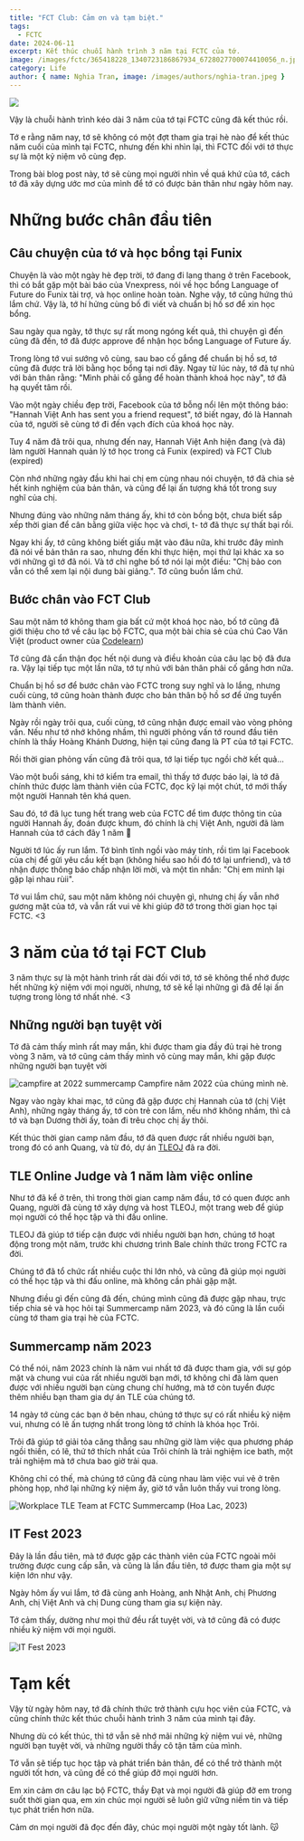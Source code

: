 ```yaml
---
title: "FCT Club: Cảm ơn và tạm biệt."
tags: 
  - FCTC
date: 2024-06-11
excerpt: Kết thúc chuỗi hành trình 3 năm tại FCTC của tớ.
image: /images/fctc/365418228_1340723186867934_6728027700074410056_n.jpg
category: Life
author: { name: Nghia Tran, image: /images/authors/nghia-tran.jpeg }
---
```


![](/images/fctc/365418228_1340723186867934_6728027700074410056_n.jpg)

Vậy là chuỗi hành trình kéo dài 3 năm của tớ tại FCTC cũng đã kết thúc rồi.

Tớ e rằng năm nay, tớ sẽ không có một đợt tham gia trại hè nào để kết thúc năm cuối của mình tại FCTC, nhưng đến khi nhìn lại, thì FCTC đối với tớ thực sự là một kỷ niệm vô cùng đẹp.

Trong bài blog post này, tớ sẽ cùng mọi người nhìn về quá khứ của tớ, cách tớ đã xây dựng ước mơ của mình để tớ có được bản thân như ngày hôm nay.

# Những bước chân đầu tiên

## Câu chuyện của tớ và học bổng tại Funix

Chuyện là vào một ngày hè đẹp trời, tớ đang đi lang thang ở trên Facebook, thì có bắt gặp một bài báo của Vnexpress, nói về học bổng Language of Future do Funix tài trợ, và học 
online hoàn toàn. Nghe vậy, tớ cũng hứng thú lắm chứ. Vậy là, tớ hí hửng cùng bố đi viết và chuẩn bị hồ sơ để xin học bổng.

Sau ngày qua ngày, tớ thực sự rất mong ngóng kết quả, thì chuyện gì đến cũng đã đến, tớ đã được approve để nhận học bổng Language of Future ấy. 

Trong lòng tớ vui sướng vô cùng, sau bao cố gắng để chuẩn bị hồ sơ, tớ cũng đã được trả lời bằng học bổng tại nơi đây. Ngay từ lúc này, 
tớ đã tự nhủ với bản thân rằng: "Mình phải cố gắng để hoàn thành khoá học này", tớ đã hạ quyết tâm rồi.

Vào một ngày chiều đẹp trời, Facebook của tớ bỗng nổi lên một thông báo: "Hannah Việt Anh has sent you a friend request", tớ biết ngay, đó là Hannah của tớ, người sẽ 
cùng tớ đi đến vạch đích của khoá học này.

Tuy 4 năm đã trôi qua, nhưng đến nay, Hannah Việt Anh hiện đang (và đã) làm người Hannah quản lý tớ học trong cả Funix (expired) và FCT Club (expired)

Còn nhớ những ngày đầu khi hai chị em cùng nhau nói chuyện, tớ đã chia sẻ hết kinh nghiệm của bản thân, và cũng để lại ấn tượng khá tốt trong suy nghĩ của chị.

Nhưng đúng vào những năm tháng ấy, khi tớ còn bồng bột, chưa biết sắp xếp thời gian để cân bằng giữa việc học và chơi, t- tớ đã thực sự thất bại rồi.

Ngay khi ấy, tớ cũng không biết giấu mặt vào đâu nữa, khi trước đây mình đã nói về bản thân ra sao, nhưng đến khi thực hiện, mọi thứ lại khác xa so với những gì tớ đã nói. Và 
tớ chỉ nghe bố tớ nói lại một điều: "Chị bảo con vẫn có thể xem lại nội dung bài giảng.". Tớ cũng buồn lắm chứ.

## Bước chân vào FCT Club

Sau một năm tớ không tham gia bất cứ một khoá học nào, bố tớ cũng đã giới thiệu cho tớ về câu lạc bộ FCTC, qua một bài chia sẻ của chú Cao Văn Việt (product owner của [Codelearn](https://codelearn.io))

Tớ cũng đã cẩn thận đọc hết nội dung và điều khoản của câu lạc bộ đã đưa ra. Vậy lại tiếp tục một lần nữa, tớ tự nhủ với bản thân phải cố gắng hơn nữa.

Chuẩn bị hồ sơ để bước chân vào FCTC trong suy nghĩ và lo lắng, nhưng cuối cùng, tớ cũng hoàn thành được cho bản thân bộ hồ sơ để ứng tuyển làm thành viên.

Ngày rồi ngày trôi qua, cuối cùng, tớ cũng nhận được email vào vòng phỏng vấn. Nếu như tớ nhớ không nhầm, thì người phỏng vấn tớ round đầu tiên chính là thầy Hoàng Khánh Dương, hiện 
tại cũng đang là PT của tớ tại FCTC.

Rồi thời gian phỏng vấn cũng đã trôi qua, tớ lại tiếp tục ngồi chờ kết quả...

Vào một buổi sáng, khi tớ kiểm tra email, thì thấy tớ được báo lại, là tớ đã chính thức được làm thành viên của FCTC, đọc kỹ lại một chút, tớ mới thấy một người Hannah tên khá quen.

Sau đó, tớ đã lục tung hết trang web của FCTC để tìm được thông tin của người Hannah ấy, đoán được khum, đó chính là chị Việt Anh, người đã làm Hannah của tớ cách đây 1 năm 🥹

Người tớ lúc ấy run lắm. Tớ bình tĩnh ngồi vào máy tính, rồi tìm lại Facebook của chị để gửi yêu cầu kết bạn (không hiểu sao hồi đó tớ lại unfriend), và tớ nhận được thông báo chấp nhận lời mời, và một 
tìn nhắn: "Chị em mình lại gặp lại nhau rùii".

Tớ vui lắm chứ, sau một năm không nói chuyện gì, nhưng chị ấy vẫn nhớ gương mặt của tớ, và vẫn rất vui vẻ khi giúp đỡ tớ trong thời gian học tại FCTC. \<3

# 3 năm của tớ tại FCT Club

3 năm thực sự là một hành trình rất dài đối với tớ, tớ sẽ không thể nhớ được hết những kỷ niệm với mọi người, nhưng, tớ sẽ kể lại những gì đã để lại ấn tượng trong lòng tớ nhất nhé. \<3

## Những người bạn tuyệt vời

Tớ đã cảm thấy mình rất may mắn, khi được tham gia đầy đủ trại hè trong vòng 3 năm, và tớ cũng cảm thấy mình vô cùng may mắn, khi gặp được những người bạn tuyệt vời

![campfire at 2022 summercamp](/images/fctc/396454994_819962523468912_7331267041679912811_n.jpg)
Campfire năm 2022 của chúng mình nè.

Ngay vào ngày khai mạc, tớ cũng đã gặp được chị Hannah của tớ (chị Việt Anh), những ngày tháng ấy, tớ còn trẻ con lắm, nếu nhớ không nhầm, thì cả tớ và bạn Dương thời ấy, toàn đi trêu chọc chị ấy thôi.

Kết thúc thời gian camp năm đầu, tớ đã quen được rất nhiều người bạn, trong đó có anh Quang, và từ đó, dự án [TLEOJ](https://tleoj.edu.vn) đã ra đời.

## TLE Online Judge và 1 năm làm việc online

Như tớ đã kể ở trên, thì trong thời gian camp năm đầu, tớ có quen được anh Quang, người đã cùng tớ xây dựng và host TLEOJ, một trang web để giúp mọi người có thể học tập và thi đấu online.

TLEOJ đã giúp tớ tiếp cận được với nhiều người bạn hơn, chúng tớ hoạt động trong một năm, trước khi chương trình Bale chính thức trong FCTC ra đời. 

Chúng tớ đã tổ chức rất nhiều cuộc thi lớn nhỏ, và cũng đã giúp mọi người có thể học tập và thi đấu online, mà không cần phải gặp mặt.

Nhưng điều gì đến cũng đã đến, chúng mình cũng đã được gặp nhau, trực tiếp chia sẻ và học hỏi tại Summercamp năm 2023, và đó cũng là lần cuối cùng tớ tham gia trại hè của FCTC.

## Summercamp năm 2023

Có thể nói, năm 2023 chính là năm vui nhất tớ đã được tham gia, với sự góp mặt và chung vui của rất nhiều người bạn mới, tớ không chỉ đã làm quen được với nhiều người bạn cùng chung chí hướng, mà tớ còn tuyển 
được thêm nhiều bạn tham gia dự án TLE của chúng tớ.

14 ngày tớ cùng các bạn ở bên nhau, chúng tớ thực sự có rất nhiều kỷ niệm vui, nhưng có lẽ ấn tượng nhất trong lòng tớ chính là khóa học Trôi.

Trôi đã giúp tớ giải tỏa căng thẳng sau những giờ làm việc qua phương pháp ngồi thiền, có lẽ, thứ tớ thích nhất của Trôi chính là trải nghiệm ice bath, một trải nghiệm mà tớ chưa bao giờ trải qua.

Không chỉ có thế, mà chúng tớ cũng đã cùng nhau làm việc vui vẻ ở trên phòng họp, nhớ lại những kỷ niệm ấy, giờ tớ vẫn luôn thấy vui trong lòng.

![Workplace](/images/fctc/359833238_235501082739855_762975965810936434_n.jpg)
TLE Team at FCTC Summercamp (Hoa Lac, 2023)

## IT Fest 2023

Đây là lần đầu tiên, mà tớ được gặp các thành viên của FCTC ngoài môi trường được cung cấp sẵn, và cũng là lần đầu tiên, tớ được tham gia một sự kiện lớn như vậy.

Ngày hôm ấy vui lắm, tớ đã cùng anh Hoàng, anh Nhật Anh, chị Phương Anh, chị Việt Anh và chị Dung cùng tham gia sự kiện này. 

Tớ cảm thấy, dường như mọi thứ đều rất tuyệt vời, và tớ cũng đã có được nhiều kỷ niệm với mọi người.

![IT Fest 2023](/images/fctc/414208903_1420133032260282_2054262771460884543_n.jpg)

# Tạm kết
Vậy từ ngày hôm nay, tớ đã chính thức trở thành cựu học viên của FCTC, và cũng chính thức kết thúc chuỗi hành trình 3 năm của mình tại đây.

Nhưng dù có kết thúc, thì tớ vẫn sẽ nhớ mãi những kỷ niệm vui vẻ, những người bạn tuyệt vời, và những người thầy cô tận tâm của mình.

Tớ vẫn sẽ tiếp tục học tập và phát triển bản thân, để có thể trở thành một người tốt hơn, và cũng để có thể giúp đỡ mọi người hơn. 

Em xin cảm ơn câu lạc bộ FCTC, thầy Đạt và mọi người đã giúp đỡ em trong suốt thời gian qua, em xin chúc mọi người sẽ luôn giữ vững niềm tin và tiếp tục phát triển hơn nữa.

Cảm ơn mọi người đã đọc đến đây, chúc mọi người một ngày tốt lành. 😽
